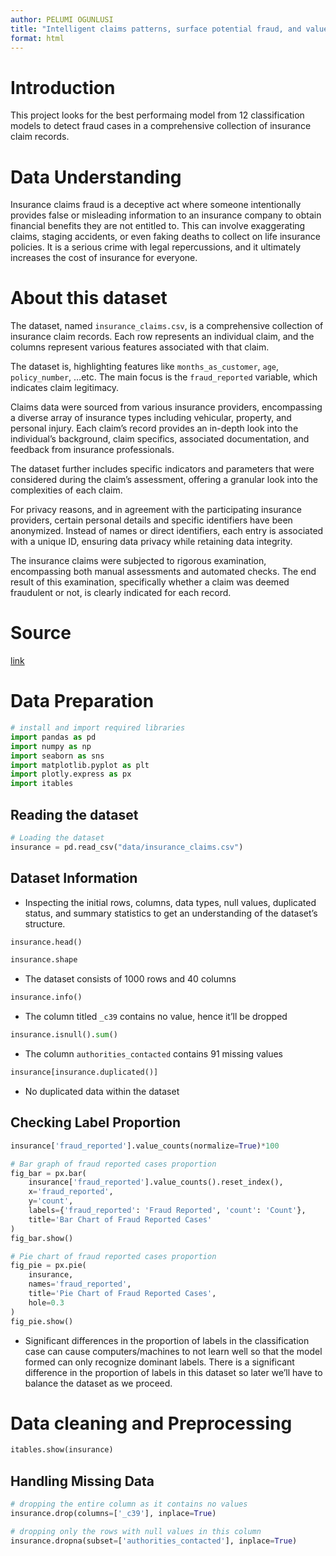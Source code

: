 ```yaml
---
author: PELUMI OGUNLUSI
title: "Intelligent claims patterns, surface potential fraud, and value claim predictions for businesses"
format: html
---
```


# Introduction
This project looks for the best performaing model from 12 classification models to detect fraud cases in a comprehensive collection of insurance claim records.

# Data Understanding
Insurance claims fraud is a deceptive act where someone intentionally provides false or misleading information to an insurance company to obtain financial benefits they are not entitled to. This can involve exaggerating claims, staging accidents, or even faking deaths to collect on life insurance policies. It is a serious crime with legal repercussions, and it ultimately increases the cost of insurance for everyone.

# About this dataset
The dataset, named `insurance_claims.csv`, is a comprehensive collection of insurance claim records. Each row represents an individual claim, and the columns represent various features associated with that claim. 

The dataset is, highlighting features like `months_as_customer`, `age`, `policy_number`, ...etc. The main focus is the `fraud_reported` variable, which indicates claim legitimacy.

Claims data were sourced from various insurance providers, encompassing a diverse array of insurance types including vehicular, property, and personal injury. Each claim's record provides an in-depth look into the individual's background, claim specifics, associated documentation, and feedback from insurance professionals.

The dataset further includes specific indicators and parameters that were considered during the claim's assessment, offering a granular look into the complexities of each claim.

For privacy reasons, and in agreement with the participating insurance providers, certain personal details and specific identifiers have been anonymized. Instead of names or direct identifiers, each entry is associated with a unique ID, ensuring data privacy while retaining data integrity.

The insurance claims were subjected to rigorous examination, encompassing both manual assessments and automated checks. The end result of this examination, specifically whether a claim was deemed fraudulent or not, is clearly indicated for each record.

# Source
[link](https://data.mendeley.com/datasets/992mh7dk9y/2)

# Data Preparation

```python
# install and import required libraries
import pandas as pd
import numpy as np
import seaborn as sns
import matplotlib.pyplot as plt
import plotly.express as px
import itables
```
## Reading the dataset
```python
# Loading the dataset
insurance = pd.read_csv("data/insurance_claims.csv")
```
## Dataset Information
- Inspecting the initial rows, columns, data types, null values, duplicated status, and summary statistics to get an understanding of the dataset's structure.

```python
insurance.head()
```

```python
insurance.shape
```
- The dataset consists of 1000 rows and 40 columns 

```python
insurance.info()
```
- The column titled `_c39` contains no value, hence it'll be dropped

```python
insurance.isnull().sum()
```
- The column `authorities_contacted` contains 91 missing values

```python
insurance[insurance.duplicated()]
```
- No duplicated data within the dataset 

## Checking Label Proportion
```python
insurance['fraud_reported'].value_counts(normalize=True)*100
```

```python
# Bar graph of fraud reported cases proportion
fig_bar = px.bar(
    insurance['fraud_reported'].value_counts().reset_index(),
    x='fraud_reported',
    y='count',
    labels={'fraud_reported': 'Fraud Reported', 'count': 'Count'},
    title='Bar Chart of Fraud Reported Cases'
)
fig_bar.show()
```

```python
# Pie chart of fraud reported cases proportion
fig_pie = px.pie(
    insurance,
    names='fraud_reported',
    title='Pie Chart of Fraud Reported Cases',
    hole=0.3
)
fig_pie.show()
```
- Significant differences in the proportion of labels in the classification case can cause computers/machines to not learn well so that the model formed can only recognize dominant labels. There is a significant difference in the proportion of labels in this dataset so later we'll have to balance the dataset as we proceed.

# Data cleaning and Preprocessing
```python
itables.show(insurance)
```
## Handling Missing Data

```python
# dropping the entire column as it contains no values
insurance.drop(columns=['_c39'], inplace=True)
```
```python
# dropping only the rows with null values in this column
insurance.dropna(subset=['authorities_contacted'], inplace=True)
```